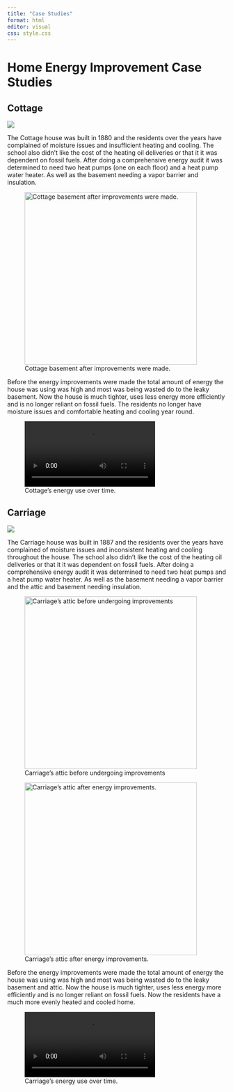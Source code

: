 ```yaml
---
title: "Case Studies"
format: html
editor: visual
css: style.css
---
```


# Home Energy Improvement Case Studies

## Cottage

![](Images/cottage.jpeg){fig-alt="Image of the front of Cottage. It is a small, white, two story house with a raised stone foundation and a large fenced and covered porch."}

The Cottage house was built in 1880 and the residents over the years have complained of moisture issues and insufficient heating and cooling. The school also didn't like the cost of the heating oil deliveries or that it it was dependent on fossil fuels. After doing a comprehensive energy audit it was determined to need two heat pumps (one on each floor) and a heat pump water heater. As well as the basement needing a vapor barrier and insulation.

![Cottage basement after improvements were made.](Images/cottage_basement_improvements.jpeg){fig-alt="Image of the basement of Cottage after energy improvements have been made. The walls have been spray foamed and there is thick rubber vapor barrier over the floor and half way up the walls." fig-align="left" width="396"}

Before the energy improvements were made the total amount of energy the house was using was high and most was being wasted do to the leaky basement. Now the house is much tighter, uses less energy more efficiently and is no longer reliant on fossil fuels. The residents no longer have moisture issues and comfortable heating and cooling year round.

![Cottage's energy use over time.](Images/cottage_animation.webm){fig-alt="Animation of two line plots over 2017-2024 of the energy use of Cottage measuered in BTUs one through electricity and the other heating oil. Two vertical lines one in early June 2021 labled David started as Director of Energy and the second in mid February 2022 labled HP/HPWH Installed and Basemnt and Attic Insulated. In the animation we notice Cottage uses a high number of BTUs through heating oil and not many though electricity, after David is hired and the energy improvements are made there are less BTUs being used overall and they mainly come from electricity."}

## Carriage

![](Images/carriage_house.jpg){fig-alt="Image of the front of Carriage house. It is a wide blue house with a standing seem metal roof. There is a stone foundation and steps up to the front porch."}

The Carriage house was built in 1887 and the residents over the years have complained of moisture issues and inconsistent heating and cooling throughout the house. The school also didn't like the cost of the heating oil deliveries or that it it was dependent on fossil fuels. After doing a comprehensive energy audit it was determined to need two heat pumps and a heat pump water heater. As well as the basement needing a vapor barrier and the attic and basement needing insulation.

![Carriage's attic before undergoing improvements](Images/carriage_before.jpeg){fig-alt="Image of Carriage's attic before improvements were made with stuff strewn about the floor and fiberglass batts coming out of the roof cavities" fig-align="left" width="396"}

![Carriage's attic after energy improvements.](Images/carriage_after.jpg){fig-alt="Image of Carriges attic after the insulation was fixed and a ceiling was placed." fig-align="left" width="396"}

Before the energy improvements were made the total amount of energy the house was using was high and most was being wasted do to the leaky basement and attic. Now the house is much tighter, uses less energy more efficiently and is no longer reliant on fossil fuels. Now the residents have a much more evenly heated and cooled home.

![Carriage's energy use over time.](Images/carriage_animation.webm){fig-alt="Animation of two line plots over 2017-2024 of the energy use of Carriage measuered in BTUs one through electricity and the other heating oil. Two vertical lines one in early June 2021 labled David started as Director of Energy and the second in mid February 2022 labled HP/HPWH Installed and Basemnt Insulated. In the animation we notice Carriage uses a high number of BTUs through heating oil and not many though electricity, after David is hired and the energy improvements are made there are less BTUs being used overall and they mainly come from electricity."}
